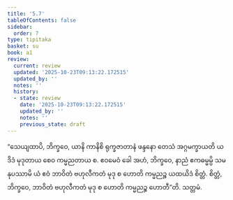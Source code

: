 ```yaml
---
title: '5.7'
tableOfContents: false
sidebar:
  order: 7
type: tipitaka
basket: su
book: a1
review:
  current: review
  updated: '2025-10-23T09:13:22.172515'
  updated_by: ''
  notes: ''
  history:
  - state: review
    date: '2025-10-23T09:13:22.172515'
    updated_by: ''
    notes: ''
    previous_state: draft
---
```



<ReviewStatus review={frontmatter.review} showDetails={true} />

<HypothesisAnnotation frontmatter={frontmatter} />

<DynamicBreadcrumb />

<Division number="47" book="a1" e="ch" v="15" p="8">

<Paragraph number="99" book="a1">
“သေယျထာပိ, ဘိက္ခဝေ, ယာနိ ကာနိစိ ရုက္ခဇာတာနံ ဖန္ဒနော တေသံ အဂ္ဂမက္ခာယတိ ယဒိဒံ မုဒုတာယ စေဝ ကမ္မညတာယ စ. ဧဝမေဝံ ခေါ အဟံ, ဘိက္ခဝေ, နာညံ ဧကဓမ္မမ္ပိ သမနုပဿာမိ ယံ ဧဝံ ဘာဝိတံ ဗဟုလီကတံ မုဒု စ ဟောတိ ကမ္မညဉ္စ ယထယိဒံ စိတ္တံ. စိတ္တံ, ဘိက္ခဝေ, ဘာဝိတံ ဗဟုလီကတံ မုဒု စ ဟောတိ ကမ္မညဉ္စ ဟောတီ”တိ.

</Paragraph>
</Division>

<Paragraph number="100" type="center" book="a1">
သတ္တမံ.
</Paragraph>